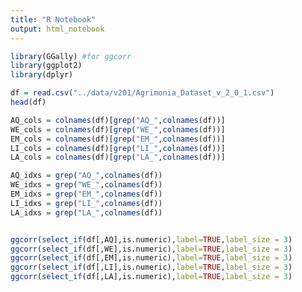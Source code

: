 ```yaml
---
title: "R Notebook"
output: html_notebook
---
```


```r
library(GGally) #for ggcorr
library(ggplot2)
library(dplyr)
```


```r
df = read.csv("../data/v201/Agrimonia_Dataset_v_2_0_1.csv")
head(df)
```

```r
AQ_cols = colnames(df)[grep("AQ_",colnames(df))]
WE_cols = colnames(df)[grep("WE_",colnames(df))]
EM_cols = colnames(df)[grep("EM_",colnames(df))]
LI_cols = colnames(df)[grep("LI_",colnames(df))]
LA_cols = colnames(df)[grep("LA_",colnames(df))]

AQ_idxs = grep("AQ_",colnames(df))
WE_idxs = grep("WE_",colnames(df))
EM_idxs = grep("EM_",colnames(df))
LI_idxs = grep("LI_",colnames(df))
LA_idxs = grep("LA_",colnames(df))

```

```r

```



```r
ggcorr(select_if(df[,AQ],is.numeric),label=TRUE,label_size = 3)
ggcorr(select_if(df[,WE],is.numeric),label=TRUE,label_size = 3)
ggcorr(select_if(df[,EM],is.numeric),label=TRUE,label_size = 3)
ggcorr(select_if(df[,LI],is.numeric),label=TRUE,label_size = 3)
ggcorr(select_if(df[,LA],is.numeric),label=TRUE,label_size = 3)
```

